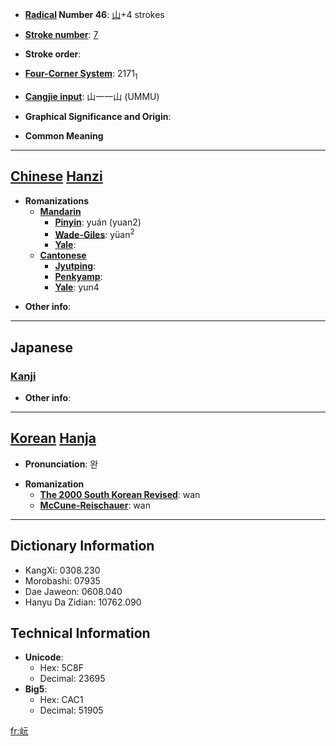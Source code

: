 * '''[[Wiktionary:Chinese radical index| Radical]] Number 46''': [[Wiktionary:Chinese radical index 山|山]]+4 strokes

* '''[[Wiktionary:Chinese total strokes index|Stroke number]]''': [[Wiktionary:Chinese total strokes index 7|7]]

* '''Stroke order''': 

* '''[[Wiktionary:Chinese four corner index|Four-Corner System]]''': 2171<sub>1</sub>

* '''[[Wiktionary:Chinese Cangjie index|Cangjie input]]''': 山一一山 (UMMU)

* '''Graphical Significance and Origin''': 

* '''Common Meaning'''

----

== [[Chinese]] [[Hanzi]] ==

* '''Romanizations'''
** '''[[Mandarin]]'''
*** '''[[Pinyin]]''': yuán (yuan2)
*** '''[[Wade-Giles]]''': yüan<sup>2</sup>
*** '''[[Yale]]''': 
** '''[[Cantonese]]'''
*** '''[[Jyutping]]''':
*** '''[[Penkyamp]]''': 
*** '''[[Yale]]''': yun4

* '''Other info''': 

----

==Japanese==
===[[Kanji]]===
{{kanji|on readings=[[ぐわん]] (guwan)|kun readings=[[けはしい]] (kehashii), [[たかい]] (takai)}}

* '''Other info''':  

----

== [[Korean]] [[Hanja]] ==

* '''Pronunciation''': 완

* '''Romanization'''
** '''[[The 2000 South Korean Revised Romanization|The 2000 South Korean Revised]]''': wan
** '''[[McCune-Reischauer]]''': wan

----

== Dictionary Information ==

* KangXi: 0308.230
* Morobashi: 07935
* Dae Jaweon: 0608.040
* Hanyu Da Zidian: 10762.090

== Technical Information ==

* '''Unicode''':
** Hex: 5C8F
** Decimal: 23695
* '''Big5''':
** Hex: CAC1
** Decimal: 51905

[[fr:岏]]